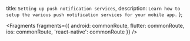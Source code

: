   title: `Setting up push notification services`,
  description: `Learn how to setup the various push notification services for your mobile app.`
};


<Fragments
  fragments={{
    android: commonRoute,
    flutter: commonRoute,
    ios: commonRoute,
    'react-native': commonRoute
  }}
/>

